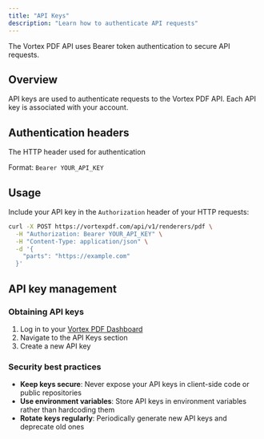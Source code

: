 ```yaml
---
title: "API Keys"
description: "Learn how to authenticate API requests"
---
```


The Vortex PDF API uses Bearer token authentication to secure API requests.

## Overview

API keys are used to authenticate requests to the Vortex PDF API. Each API key is associated with your account.

## Authentication headers

<ResponseField name="Authorization" type="string" required>
  The HTTP header used for authentication
  
  Format: `Bearer YOUR_API_KEY`
</ResponseField>

## Usage

Include your API key in the `Authorization` header of your HTTP requests:

```bash
curl -X POST https://vortexpdf.com/api/v1/renderers/pdf \
  -H "Authorization: Bearer YOUR_API_KEY" \
  -H "Content-Type: application/json" \
  -d '{
    "parts": "https://example.com"
  }'
```

## API key management

### Obtaining API keys

1. Log in to your [Vortex PDF Dashboard](https://vortexpdf.com/dashboard)
2. Navigate to the API Keys section
3. Create a new API key

### Security best practices

- **Keep keys secure**: Never expose your API keys in client-side code or public repositories
- **Use environment variables**: Store API keys in environment variables rather than hardcoding them
- **Rotate keys regularly**: Periodically generate new API keys and deprecate old ones
